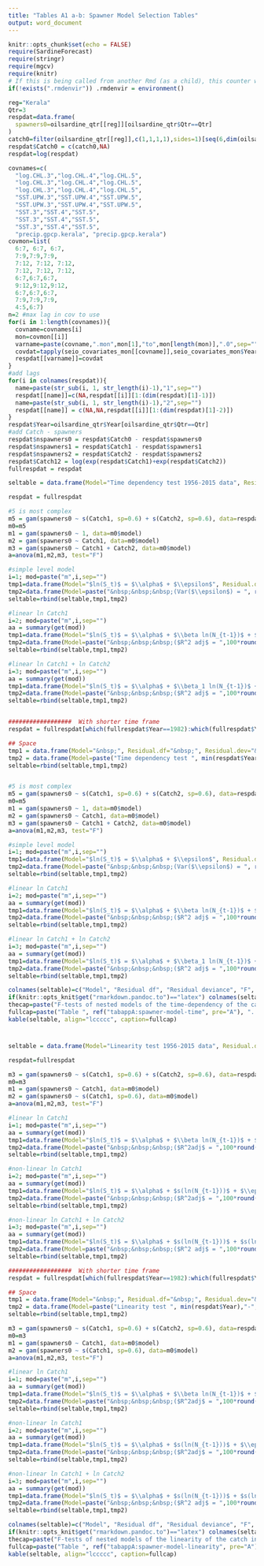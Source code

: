 ```yaml
---
title: "Tables A1 a-b: Spawner Model Selection Tables"
output: word_document
---
```


```r
knitr::opts_chunk$set(echo = FALSE)
require(SardineForecast)
require(stringr)
require(mgcv)
require(knitr)
# If this is being called from another Rmd (as a child), this counter will exist
if(!exists(".rmdenvir")) .rmdenvir = environment()
```

```r
reg="Kerala"
Qtr=3
respdat=data.frame(
  spawners0=oilsardine_qtr[[reg]][oilsardine_qtr$Qtr==Qtr]
)
catch0=filter(oilsardine_qtr[[reg]],c(1,1,1,1),sides=1)[seq(6,dim(oilsardine_qtr)[1],4)]
respdat$Catch0 = c(catch0,NA)
respdat=log(respdat)

covnames=c(
  "log.CHL.3","log.CHL.4","log.CHL.5",
  "log.CHL.3","log.CHL.4","log.CHL.5",
  "log.CHL.3","log.CHL.4","log.CHL.5",
  "SST.UPW.3","SST.UPW.4","SST.UPW.5",
  "SST.UPW.3","SST.UPW.4","SST.UPW.5",
  "SST.3","SST.4","SST.5",
  "SST.3","SST.4","SST.5",
  "SST.3","SST.4","SST.5",
  "precip.gpcp.kerala", "precip.gpcp.kerala")
covmon=list(
  6:7, 6:7, 6:7,
  7:9,7:9,7:9,
  7:12, 7:12, 7:12,
  7:12, 7:12, 7:12,
  6:7,6:7,6:7,
  9:12,9:12,9:12,
  6:7,6:7,6:7,
  7:9,7:9,7:9,
  4:5,6:7)
n=2 #max lag in cov to use
for(i in 1:length(covnames)){
  covname=covnames[i]
  mon=covmon[[i]]
  varname=paste(covname,".mon",mon[1],"to",mon[length(mon)],".0",sep="")
  covdat=tapply(seio_covariates_mon[[covname]],seio_covariates_mon$Year,function(x){mean(x[mon],na.rm=TRUE)})
  respdat[[varname]]=covdat
}
#add lags
for(i in colnames(respdat)){
  name=paste(str_sub(i, 1, str_length(i)-1),"1",sep="")
  respdat[[name]]=c(NA,respdat[[i]][1:(dim(respdat)[1]-1)])
  name=paste(str_sub(i, 1, str_length(i)-1),"2",sep="")
  respdat[[name]] = c(NA,NA,respdat[[i]][1:(dim(respdat)[1]-2)])
}
respdat$Year=oilsardine_qtr$Year[oilsardine_qtr$Qtr==Qtr]
#add Catch - spawners
respdat$nspawners0 = respdat$Catch0 - respdat$spawners0
respdat$nspawners1 = respdat$Catch1 - respdat$spawners1
respdat$nspawners2 = respdat$Catch2 - respdat$spawners2
respdat$Catch12 = log(exp(respdat$Catch1)+exp(respdat$Catch2))
fullrespdat = respdat
```

```r
seltable = data.frame(Model="Time dependency test 1956-2015 data", Residual.df="", Residual.dev="", F="", p.value="", AIC="", stringsAsFactors=FALSE)

respdat = fullrespdat

#5 is most complex
m5 = gam(spawners0 ~ s(Catch1, sp=0.6) + s(Catch2, sp=0.6), data=respdat)
m0=m5
m1 = gam(spawners0 ~ 1, data=m0$model)
m2 = gam(spawners0 ~ Catch1, data=m0$model)
m3 = gam(spawners0 ~ Catch1 + Catch2, data=m0$model)
a=anova(m1,m2,m3, test="F")

#simple level model
i=1; mod=paste("m",i,sep="")
tmp1=data.frame(Model="$ln(S_t)$ = $\\alpha$ + $\\epsilon$", Residual.df=round(a[["Resid. Df"]][i],digits=1), Residual.dev=round(a[["Resid. Dev"]][i],digits=2), F="", p.value="", AIC=round(AIC(get(mod)), digits=2))
tmp2=data.frame(Model=paste("&nbsp;&nbsp;&nbsp;(Var($\\epsilon$) = ", round(get(mod)$sig2, digits=2),")", sep=""), Residual.df="", Residual.dev="", F="", p.value="", AIC="")
seltable=rbind(seltable,tmp1,tmp2)

#linear ln Catch1
i=2; mod=paste("m",i,sep="")
aa = summary(get(mod))
tmp1=data.frame(Model="$ln(S_t)$ = $\\alpha$ + $\\beta ln(N_{t-1})$ + $\\epsilon$", Residual.df=round(a[["Resid. Df"]][i],digits=1), Residual.dev=round(a[["Resid. Dev"]][i],digits=2), F=round(a$F[i],digits=2), p.value = round(a[["Pr(>F)"]][i], digits=3), AIC=round(AIC(get(mod)), digits=2))
tmp2=data.frame(Model=paste("&nbsp;&nbsp;&nbsp;($R^2 adj$ = ",100*round(aa$r.sq, digits=2), "%, Var($\\epsilon$) = ", round(m3$sig2, digits=2),")", sep=""), Residual.df="", Residual.dev="", F="", p.value ="", AIC="")
seltable=rbind(seltable,tmp1,tmp2)

#linear ln Catch1 + ln Catch2
i=3; mod=paste("m",i,sep="")
aa = summary(get(mod))
tmp1=data.frame(Model="$ln(S_t)$ = $\\alpha$ + $\\beta_1 ln(N_{t-1})$ + $\\beta_2 ln(N_{t-2})$ + $\\epsilon$", Residual.df=round(a[["Resid. Df"]][i], digits=1), Residual.dev=round(a[["Resid. Dev"]][i],digits=2), F=round(a$F[i],digits=2), p.value = round(a[["Pr(>F)"]][i], digits=3), AIC=round(AIC(get(mod)), digits=2))
tmp2=data.frame(Model=paste("&nbsp;&nbsp;&nbsp;($R^2 adj$ = ",100*round(aa$r.sq, digits=2), "%, Var($\\epsilon$) = ", round(m3$sig2, digits=2),")", sep=""), Residual.df="", Residual.dev="", F="", p.value ="", AIC="")
seltable=rbind(seltable,tmp1,tmp2)


##################  With shorter time frame
respdat = fullrespdat[which(fullrespdat$Year==1982):which(fullrespdat$Year==2015),]

## Space
tmp1 = data.frame(Model="&nbsp;", Residual.df="&nbsp;", Residual.dev="&nbsp;", F="&nbsp;", p.value="&nbsp;", AIC="")
tmp2 = data.frame(Model=paste("Time dependency test ", min(respdat$Year),"-", max(respdat$Year), " data", sep="") , Residual.df="", Residual.dev="", F="", p.value="", AIC=round(AIC(get(mod)), digits=2))
seltable=rbind(seltable,tmp1,tmp2)


#5 is most complex
m5 = gam(spawners0 ~ s(Catch1, sp=0.6) + s(Catch2, sp=0.6), data=respdat)
m0=m5
m1 = gam(spawners0 ~ 1, data=m0$model)
m2 = gam(spawners0 ~ Catch1, data=m0$model)
m3 = gam(spawners0 ~ Catch1 + Catch2, data=m0$model)
a=anova(m1,m2,m3, test="F")

#simple level model
i=1; mod=paste("m",i,sep="")
tmp1=data.frame(Model="$ln(S_t)$ = $\\alpha$ + $\\epsilon$", Residual.df=round(a[["Resid. Df"]][i],digits=1), Residual.dev=round(a[["Resid. Dev"]][i],digits=2), F="", p.value="", AIC=round(AIC(get(mod)), digits=2))
tmp2=data.frame(Model=paste("&nbsp;&nbsp;&nbsp;(Var($\\epsilon$) = ", round(get(mod)$sig2, digits=2),")", sep=""), Residual.df="", Residual.dev="", F="", p.value="", AIC="")
seltable=rbind(seltable,tmp1,tmp2)

#linear ln Catch1
i=2; mod=paste("m",i,sep="")
aa = summary(get(mod))
tmp1=data.frame(Model="$ln(S_t)$ = $\\alpha$ + $\\beta ln(N_{t-1})$ + $\\epsilon$", Residual.df=round(a[["Resid. Df"]][i],digits=1), Residual.dev=round(a[["Resid. Dev"]][i],digits=2), F=round(a$F[i],digits=2), p.value = round(a[["Pr(>F)"]][i], digits=3), AIC=round(AIC(get(mod)), digits=2))
tmp2=data.frame(Model=paste("&nbsp;&nbsp;&nbsp;($R^2 adj$ = ",100*round(aa$r.sq, digits=2), "%, Var($\\epsilon$) = ", round(m3$sig2, digits=2),")", sep=""), Residual.df="", Residual.dev="", F="", p.value ="", AIC="")
seltable=rbind(seltable,tmp1,tmp2)

#linear ln Catch1 + ln Catch2
i=3; mod=paste("m",i,sep="")
aa = summary(get(mod))
tmp1=data.frame(Model="$ln(S_t)$ = $\\alpha$ + $\\beta_1 ln(N_{t-1})$ + $\\beta_2 ln(N_{t-2})$ + $\\epsilon$", Residual.df=round(a[["Resid. Df"]][i], digits=1), Residual.dev=round(a[["Resid. Dev"]][i],digits=2), F=round(a$F[i],digits=2), p.value = round(a[["Pr(>F)"]][i], digits=3), AIC=round(AIC(get(mod)), digits=2))
tmp2=data.frame(Model=paste("&nbsp;&nbsp;&nbsp;($R^2 adj$ = ",100*round(aa$r.sq, digits=2), "%, Var($\\epsilon$) = ", round(m3$sig2, digits=2),")", sep=""), Residual.df="", Residual.dev="", F="", p.value="", AIC="")
seltable=rbind(seltable,tmp1,tmp2)

colnames(seltable)=c("Model", "Residual df", "Residual deviance", "F", "p value", "AIC")
if(knitr::opts_knit$get("rmarkdown.pandoc.to")=="latex") colnames(seltable)=c("Model", "\\shortstack{Residual\\\\df}", "\\shortstack{Residual\\\\deviance}", "F", "\\shortstack{p\\\\value}", "AIC")
thecap=paste("F-tests of nested models of the time-dependency of the catch in Qtr 3 using the full catch data (1956-2015) or only the data that overlap with the satellite covariate data (1982-2015).  See Table",ref("tab:spawner_model_selection"),"for definitions.")
fullcap=paste("Table ", ref("tabappA:spawner-model-time", pre="A"), ". ", thecap, sep="")
kable(seltable, align="lccccc", caption=fullcap)
```

#


```r
seltable = data.frame(Model="Linearity test 1956-2015 data", Residual.df="", Residual.dev="", F="", p.value="", AIC="", stringsAsFactors=FALSE)

respdat=fullrespdat

m3 = gam(spawners0 ~ s(Catch1, sp=0.6) + s(Catch2, sp=0.6), data=respdat)
m0=m3
m1 = gam(spawners0 ~ Catch1, data=m0$model)
m2 = gam(spawners0 ~ s(Catch1, sp=0.6), data=m0$model)
a=anova(m1,m2,m3, test="F")

#linear ln Catch1
i=1; mod=paste("m",i,sep="")
aa = summary(get(mod))
tmp1=data.frame(Model="$ln(S_t)$ = $\\alpha$ + $\\beta ln(N_{t-1})$ + $\\epsilon$", Residual.df=round(a[["Resid. Df"]][i],digits=1), Residual.dev=round(a[["Resid. Dev"]][i],digits=2), F="", p.value="", AIC=round(AIC(get(mod)), digits=2))
tmp2=data.frame(Model=paste("&nbsp;&nbsp;&nbsp;($R^2adj$ = ",100*round(aa$r.sq, digits=2), "%, Var($\\epsilon$) = ", round(m3$sig2, digits=2),")", sep=""), Residual.df="", Residual.dev="", F="", p.value="", AIC="")
seltable=rbind(seltable,tmp1,tmp2)

#non-linear ln Catch1
i=2; mod=paste("m",i,sep="")
aa = summary(get(mod))
tmp1=data.frame(Model="$ln(S_t)$ = $\\alpha$ + $s(ln(N_{t-1}))$ + $\\epsilon$", Residual.df=round(a[["Resid. Df"]][i],digits=1), Residual.dev=round(a[["Resid. Dev"]][i],digits=2), F=round(a$F[i],digits=2), p.value = round(a[["Pr(>F)"]][i], digits=3), AIC=round(AIC(get(mod)), digits=2) )
tmp2=data.frame(Model=paste("&nbsp;&nbsp;&nbsp;($R^2adj$ = ",100*round(aa$r.sq, digits=2), "%, Var($\\epsilon$) = ", round(m3$sig2, digits=2),")", sep=""), Residual.df="", Residual.dev="", F="", p.value ="", AIC="" )
seltable=rbind(seltable,tmp1,tmp2)

#non-linear ln Catch1 + ln Catch2
i=3; mod=paste("m",i,sep="")
aa = summary(get(mod))
tmp1=data.frame(Model="$ln(S_t)$ = $\\alpha$ + $s(ln(N_{t-1}))$ + $s(ln(N_{t-2}))$ + $\\epsilon$", Residual.df=round(a[["Resid. Df"]][i], digits=1), Residual.dev=round(a[["Resid. Dev"]][i],digits=2), F=round(a$F[i],digits=2), p.value = round(a[["Pr(>F)"]][i], digits=3), AIC=round(AIC(get(mod)), digits=2) )
tmp2=data.frame(Model=paste("&nbsp;&nbsp;&nbsp;($R^2 adj$ = ",100*round(aa$r.sq, digits=2), "%, Var($\\epsilon$) = ", round(m3$sig2, digits=2),")", sep=""), Residual.df="", Residual.dev="", F="", p.value="", AIC="" )
seltable=rbind(seltable,tmp1,tmp2)

##################  With shorter time frame
respdat = fullrespdat[which(fullrespdat$Year==1982):which(fullrespdat$Year==2015),]

## Space
tmp1 = data.frame(Model="&nbsp;", Residual.df="&nbsp;", Residual.dev="&nbsp;", F="&nbsp;", p.value="&nbsp;", AIC="")
tmp2 = data.frame(Model=paste("Linearity test ", min(respdat$Year),"-", max(respdat$Year), " data", sep=""), Residual.df="", Residual.dev="", F="", p.value="", AIC=round(AIC(get(mod)), digits=2))
seltable=rbind(seltable,tmp1,tmp2)

m3 = gam(spawners0 ~ s(Catch1, sp=0.6) + s(Catch2, sp=0.6), data=respdat)
m0=m3
m1 = gam(spawners0 ~ Catch1, data=m0$model)
m2 = gam(spawners0 ~ s(Catch1, sp=0.6), data=m0$model)
a=anova(m1,m2,m3, test="F")

#linear ln Catch1
i=1; mod=paste("m",i,sep="")
aa = summary(get(mod))
tmp1=data.frame(Model="$ln(S_t)$ = $\\alpha$ + $\\beta ln(N_{t-1})$ + $\\epsilon$", Residual.df=round(a[["Resid. Df"]][i],digits=1), Residual.dev=round(a[["Resid. Dev"]][i],digits=2), F="", p.value="", AIC=round(AIC(get(mod)), digits=2))
tmp2=data.frame(Model=paste("&nbsp;&nbsp;&nbsp;($R^2adj$ = ",100*round(aa$r.sq, digits=2), "%, Var($\\epsilon$) = ", round(m3$sig2, digits=2),")", sep=""), Residual.df="", Residual.dev="", F="", p.value="", AIC="" )
seltable=rbind(seltable,tmp1,tmp2)

#non-linear ln Catch1
i=2; mod=paste("m",i,sep="")
aa = summary(get(mod))
tmp1=data.frame(Model="$ln(S_t)$ = $\\alpha$ + $s(ln(N_{t-1}))$ + $\\epsilon$", Residual.df=round(a[["Resid. Df"]][i],digits=1), Residual.dev=round(a[["Resid. Dev"]][i],digits=2), F=round(a$F[i],digits=2), p.value = round(a[["Pr(>F)"]][i], digits=3), AIC=round(AIC(get(mod)), digits=2) )
tmp2=data.frame(Model=paste("&nbsp;&nbsp;&nbsp;($R^2adj$ = ",100*round(aa$r.sq, digits=2), "%, Var($\\epsilon$) = ", round(m3$sig2, digits=2),")", sep=""), Residual.df="", Residual.dev="", F="", p.value="", AIC="" )
seltable=rbind(seltable,tmp1,tmp2)

#non-linear ln Catch1 + ln Catch2
i=3; mod=paste("m",i,sep="")
aa = summary(get(mod))
tmp1=data.frame(Model="$ln(S_t)$ = $\\alpha$ + $s(ln(N_{t-1}))$ + $s(ln(N_{t-2}))$ + $\\epsilon$", Residual.df=round(a[["Resid. Df"]][i], digits=1), Residual.dev=round(a[["Resid. Dev"]][i],digits=2), F=round(a$F[i],digits=2), p.value = round(a[["Pr(>F)"]][i], digits=3), AIC=round(AIC(get(mod)), digits=2) )
tmp2=data.frame(Model=paste("&nbsp;&nbsp;&nbsp;($R^2 adj$ = ",100*round(aa$r.sq, digits=2), "%, Var($\\epsilon$) = ", round(m3$sig2, digits=2),")", sep=""), Residual.df="", Residual.dev="", F="", p.value="", AIC="" )
seltable=rbind(seltable,tmp1,tmp2)

colnames(seltable)=c("Model", "Residual df", "Residual deviance", "F", "p value", "AIC")
if(knitr::opts_knit$get("rmarkdown.pandoc.to")=="latex") colnames(seltable)=c("Model", "\\shortstack{Residual\\\\df}", "\\shortstack{Residual\\\\deviance}", "F", "\\shortstack{p\\\\value}", "AIC")
thecap=paste("F-tests of nested models of the linearity of the catch in Qtr 3 using the full catch data (1956-2015) or only the data that overlap with the satellite covariate data (1982-2015).  See Table",ref("tab:spawner_model_selection"),"for definitions.")
fullcap=paste("Table ", ref("tabappA:spawner-model-linearity", pre="A"), ". ", thecap, sep="")
kable(seltable, align="lccccc", caption=fullcap)
```